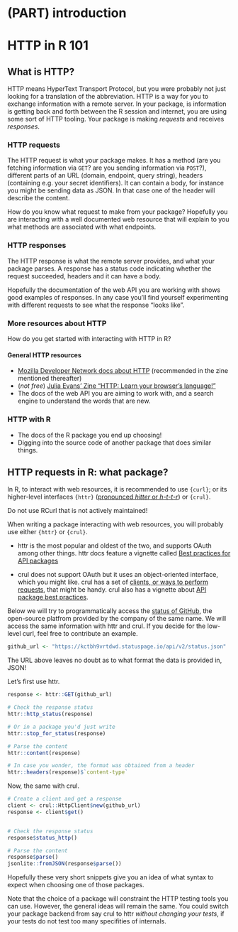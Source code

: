 #  (PART) introduction {-}

# HTTP in R 101

## What is HTTP?

HTTP means HyperText Transport Protocol, but you were probably not just looking for a translation of the abbreviation.
HTTP is a way for you to exchange information with a remote server.
In your package, is information is getting back and forth between the R session and internet, you are using some sort of HTTP tooling.
Your package is making _requests_ and receives _responses_.

### HTTP requests

The HTTP request is what your package makes.
It has a method (are you fetching information via `GET`? are you sending information via `POST`?), different parts of an URL (domain, endpoint, query string), headers (containing e.g. your secret identifiers).
It can contain a body, for instance you might be sending data as JSON. 
In that case one of the header will describe the content.

How do you know what request to make from your package?
Hopefully you are interacting with a well documented web resource that will explain to you what methods are associated with what endpoints.

### HTTP responses

The HTTP response is what the remote server provides, and what your package parses.
A response has a status code indicating whether the request succeeded, headers and it can have a body.

Hopefully the documentation of the web API you are working with shows good examples of responses.
In any case you'll find yourself experimenting with different requests to see what the response "looks like".

### More resources about HTTP

How do you get started with interacting with HTTP in R?

#### General HTTP resources

* [Mozilla Developer Network docs about HTTP](https://developer.mozilla.org/en-US/docs/Web/HTTP) (recommended in the zine mentioned thereafter)
* (_not free_) [Julia Evans' Zine "HTTP: Learn your browser's language!"](https://wizardzines.com/zines/http/) 
* The docs of the web API you are aiming to work with, and a search engine to understand the words that are new.

### HTTP with R

* The docs of the R package you end up choosing!
* Digging into the source code of another package that does similar things.


## HTTP requests in R: what package?

In R, to interact with web resources, it is recommended to use `{curl}`; or its higher-level interfaces `{httr}` ([pronounced _hitter_ or _h-t-t-r_](https://community.rstudio.com/t/pronunciations-of-common-r-terms/1810/15)) or `{crul}`.

Do not use RCurl that is not actively maintained!

When writing a package interacting with web resources, you will probably use either `{httr}` or `{crul}`.

* httr is the most popular and oldest of the two, and supports OAuth among other things. httr docs feature a vignette called [Best practices for API packages](https://httr.r-lib.org/articles/api-packages.html)

* crul does not support OAuth but it uses an object-oriented interface, which you might like.
crul has a set of [clients, or ways to perform requests](https://docs.ropensci.org/crul/articles/choosing-a-client.html), that might be handy. crul also has a vignette about [API package best practices
](https://docs.ropensci.org/crul/articles/best-practices-api-packages.html).

Below we will try to programmatically access the [status of GitHub](https://www.githubstatus.com/api/#status), the open-source platfrom provided by the company of the same name.
We will access the same information with httr and crul.
If you decide for the low-level curl, feel free to contribute an example.

```r
github_url <- "https://kctbh9vrtdwd.statuspage.io/api/v2/status.json"
```

The URL above leaves no doubt as to what format the data is provided in, JSON!

Let's first use httr.

```r
response <- httr::GET(github_url)

# Check the response status
httr::http_status(response)

# Or in a package you'd just write
httr::stop_for_status(response)

# Parse the content
httr::content(response)

# In case you wonder, the format was obtained from a header
httr::headers(response)$`content-type`
```

Now, the same with crul.

```r
# Create a client and get a response
client <- crul::HttpClient$new(github_url)
response <- client$get()


# Check the response status
response$status_http()

# Parse the content
response$parse()
jsonlite::fromJSON(response$parse())
```

Hopefully these very short snippets give you an idea of what syntax to expect when choosing one of those packages.

Note that the choice of a package will constraint the HTTP testing tools you can use.
However, the general ideas will remain the same.
You could switch your package backend from say crul to httr _without changing your tests_, if your tests do not test too many specifities of internals.